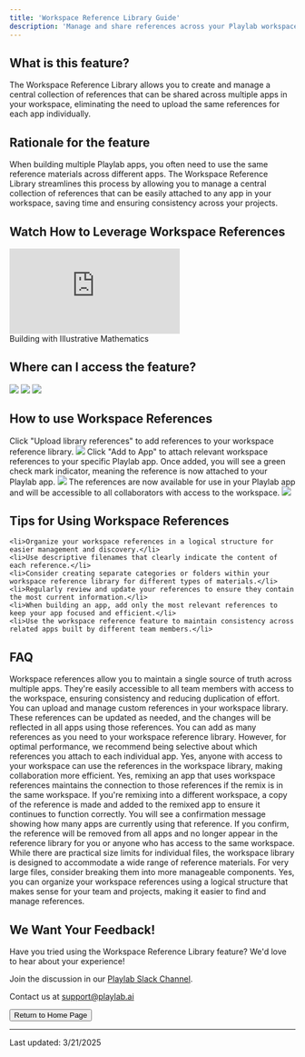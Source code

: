 ```yaml
---
title: 'Workspace Reference Library Guide'
description: 'Manage and share references across your Playlab workspace'
---
```


## <Icon icon="bell-on" size="24" className="inline-block align-text-bottom" /> What is this feature?

The Workspace Reference Library allows you to create and manage a central collection of references that can be shared across multiple apps in your workspace, eliminating the need to upload the same references for each app individually.

## <Icon icon="lightbulb" size="24" className="inline-block align-text-bottom" /> Rationale for the feature

When building multiple Playlab apps, you often need to use the same reference materials across different apps. The Workspace Reference Library streamlines this process by allowing you to manage a central collection of references that can be easily attached to any app in your workspace, saving time and ensuring consistency across your projects.

## <Icon icon="video" size="24" className="inline-block align-text-bottom" /> Watch How to Leverage Workspace References
<Frame>
  <iframe 
    src="https://www.loom.com/embed/78bee921b49e4e77987a1007b1db78ca?sid=a565b5c0-d4e4-4aeb-9489-199db405e31c" 
    frameborder="0" 
    webkitallowfullscreen 
    mozallowfullscreen 
    allowfullscreen 
    style={{ width: "100%", height: "400px" }}
  ></iframe>
  <figcaption>Building with Illustrative Mathematics</figcaption>
</Frame>

## <Icon icon="thought-bubble" size="24" className="inline-block align-text-bottom" /> Where can I access the feature?

<Frame>
  <img src="/images/workspacereferences.gif" />
</Frame>

<Steps>
  <Step title="Log into your Playlab account and open your Playlab Builder">
  </Step>
  <Step title="Click the References icon on the right sidebar">
    <Frame>
      <img src="/images/reference icon.png" />
    </Frame>
  </Step>
  <Step title="Click and select 'Browse libraries' to access your workspace reference library">
    <Frame>
      <img src="/images/browselibraries.png" />
    </Frame>
  </Step>
</Steps>

## <Icon icon="eye" size="24" className="inline-block align-text-bottom" /> How to use Workspace References

<Steps>
  <Step title="Upload references to your workspace library">
    Click "Upload library references" to add references to your workspace reference library.
        <Frame>
      <img src="/images/add to app.png" />
    </Frame>
  </Step>
  <Step title="Add references to your app">
    Click "Add to App" to attach relevant workspace references to your specific Playlab app.
  </Step>
  <Step title="Verify references are attached">
    Once added, you will see a green check mark indicator, meaning the reference is now attached to your Playlab app.
                <Frame>
      <img src="/images/add to app 2.png" />
    </Frame>
  </Step>
  <Step title="Continue building your app">
    The references are now available for use in your Playlab app and will be accessible to all collaborators with access to the workspace.
                <Frame>
      <img src="/images/add to app 3.png" />
    </Frame>
  </Step>
</Steps>

## <Icon icon="lightbulb" size="24" className="inline-block align-text-bottom" /> Tips for Using Workspace References

    <li>Organize your workspace references in a logical structure for easier management and discovery.</li>
    <li>Use descriptive filenames that clearly indicate the content of each reference.</li>
    <li>Consider creating separate categories or folders within your workspace reference library for different types of materials.</li>
    <li>Regularly review and update your references to ensure they contain the most current information.</li>
    <li>When building an app, add only the most relevant references to keep your app focused and efficient.</li>
    <li>Use the workspace reference feature to maintain consistency across related apps built by different team members.</li>
 

## <Icon icon="circle-question" size="24" className="inline-block align-text-bottom" /> FAQ

<Accordion title="What is the benefit of attaching references from the Workspace Reference Library?">
  Workspace references allow you to maintain a single source of truth across multiple apps. They're easily accessible to all team members with access to the workspace, ensuring consistency and reducing duplication of effort.
</Accordion>

<Accordion title="Can I download and edit the references in my workspace library?">
  You can upload and manage custom references in your workspace library. These references can be updated as needed, and the changes will be reflected in all apps using those references.
</Accordion>

<Accordion title="How many references can you add to your workspace library?">
  You can add as many references as you need to your workspace reference library. However, for optimal performance, we recommend being selective about which references you attach to each individual app.
</Accordion>

<Accordion title="Can multiple team members access the same workspace references?">
  Yes, anyone with access to your workspace can use the references in the workspace library, making collaboration more efficient.
</Accordion>

<Accordion title="When somebody remixes an app that uses workspace references, does it automatically include the references?">
  Yes, remixing an app that uses workspace references maintains the connection to those references if the remix is in the same workspace.
</Accordion>

<Accordion title="What happens when somebody remixes an app into a different workspace?">
  If you're remixing into a different workspace, a copy of the reference is made and added to the remixed app to ensure it continues to function correctly.
</Accordion>

<Accordion title="What happens when I delete a reference from my workspace reference library?">
  You will see a confirmation message showing how many apps are currently using that reference. If you confirm, the reference will be removed from all apps and no longer appear in the reference library for you or anyone who has access to the same workspace.
</Accordion>

<Accordion title="Are there size limits for references in the workspace library?">
  While there are practical size limits for individual files, the workspace library is designed to accommodate a wide range of reference materials. For very large files, consider breaking them into more manageable components.
</Accordion>

<Accordion title="Can I organize references into categories in my workspace library?">
  Yes, you can organize your workspace references using a logical structure that makes sense for your team and projects, making it easier to find and manage references.
</Accordion>

## <Icon icon="comment-dots" size="24" className="inline-block align-text-bottom" /> We Want Your Feedback!

<Info>
  Have you tried using the Workspace Reference Library feature? We'd love to hear about your experience!

  Join the discussion in our [Playlab Slack Channel](https://join.slack.com/t/playlabcommunity/shared_invite/zt-31mhwj7nl-49e1Mw5fYpyHJGOFyDIFtA).

  Contact us at [support@playlab.ai](mailto:support@playlab.ai)
</Info>

<div className="mt-8">
  <Button href="../index.md">Return to Home Page</Button>
</div>

---
Last updated: 3/21/2025